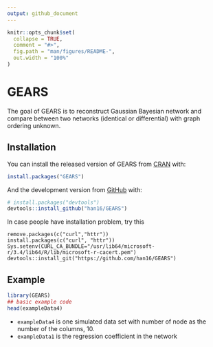 ```yaml
---
output: github_document
---
```


<!-- README.md is generated from README.Rmd. Please edit that file -->

```r
knitr::opts_chunk$set(
  collapse = TRUE,
  comment = "#>",
  fig.path = "man/figures/README-",
  out.width = "100%"
)
```
# GEARS

<!-- badges: start -->


<!-- badges: end -->

The goal of GEARS is to reconstruct Gaussian Bayesian network and compare between two networks (identical or differential) with graph ordering unknown.

## Installation

You can install the released version of GEARS from [CRAN](https://CRAN.R-project.org) with:

``` r
install.packages("GEARS")
```

And the development version from [GitHub](https://github.com/) with:

``` r
# install.packages("devtools")
devtools::install_github("han16/GEARS")
```

In case people have installation problem, try this 

```
remove.packages(c("curl","httr"))
install.packages(c("curl", "httr"))
Sys.setenv(CURL_CA_BUNDLE="/usr/lib64/microsoft-r/3.4/lib64/R/lib/microsoft-r-cacert.pem")
devtools::install_git("https://github.com/han16/GEARS")

```
## Example


```r
library(GEARS)
## basic example code
head(exampleData4)

```
* `exampleData4` is one simulated data set with number of node as the number of the columns, 10. 
* `exampleData1` is the regression coefficient in the network

